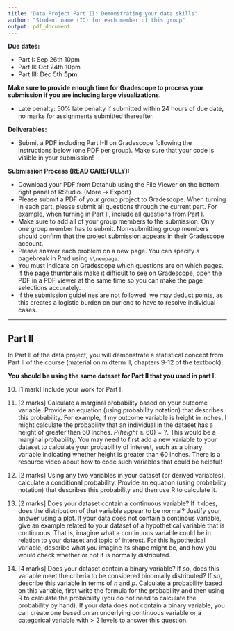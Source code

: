 ```yaml
---
title: "Data Project Part II: Demonstrating your data skills"
author: "Student name (ID) for each member of this group"
output: pdf_document
---
```


**Due dates:** 

- Part I:  Sep 26th 10pm
- Part II: Oct 24th 10pm
- Part III:  Dec 5th **5pm**

**Make sure to provide enough time for Gradescope to process your submission if you are including large visualizations.**

* Late penalty: 50% late penalty if submitted within 24 hours of due date, no 
marks for assignments submitted thereafter.

**Deliverables:**

* Submit a PDF including Part I-II on Gradescope following the instructions below (one PDF per group). Make sure that your code is visible in your submission!

**Submission Process (READ CAREFULLY):**

* Download your PDF from Datahub using the File Viewer on the bottom right panel of RStudio. (More -> Export) 
* Please submit a PDF of your group project to Gradescope. When turning in each part, please submit all questions through the current part. For example, when turning in Part II, include all questions from Part I.
* Make sure to add all of your group members to the submission. Only one group member has to submit. Non-submitting group members should confirm that the project submission appears in their Gradescope account.
* Please answer each problem on a new page. You can specify a pagebreak in Rmd using `\\newpage`.
* You must indicate on Gradescope which questions are on which pages. If the page thumbnails make it difficult to see on Gradescope, open the PDF in a PDF viewer at the same time so you can make the page selections accurately.
* If the submission guidelines are not followed, we may deduct points, as this creates a logistic burden on our end to have to resolve individual cases.

--------------------------------------------------------------------------------
\newpage

## Part II

In Part II of the data project, you will demonstrate a statistical concept from Part II of the course (material on midterm II, chapters 9-12 of the textbook).

**You should be using the same dataset for Part II that you used in part I.**

10. [1 mark] Include your work for Part I. 

11. [2 marks] Calculate a marginal probability based on your outcome variable. Provide an equation (using probability notation) that describes this probability. For example, if my outcome variable is height in inches, I might calculate the probability that an individual in the dataset has a height of greater than 60 inches. $P(height\geq60 ) = ?$. This would be a marginal probability. You may need to 
first add a new variable to your dataset to calculate your probability of 
interest, such as a binary variable indicating whether height is greater than
60 inches. There is a resource video about how to code such variables that could
be helpful!

12. [2 marks] Using any two variables in your dataset (or derived variables), 
calculate a conditional probability. Provide an equation (using probability notation) that describes this probability and then use R to calculate it.

13. [2 marks] Does your dataset contain a continuous variable? If it does, does the
distribution of that variable appear to be normal? Justify your answer using a 
plot. If your data does not contain a continous variable, give an example 
related to your dataset of a hypothetical variable that is continuous. That is, 
imagine what a continuous variable could be in relation to your dataset and 
topic of interest. For this hypothetical variable, describe what you imagine its
shape might be, and how you would check whether or not it is normally 
distributed. 

14. [4 marks] Does your dataset contain a binary variable? If so, does this variable
meet the criteria to be considered binomially distributed? If so, describe this 
variable in terms of $n$ and $p$. Calculate a probability based on this variable, first write the formula for the probability and then using R to calculate the 
probability (you do not need to calculate the probability by hand). If your data
does not contain a binary variable, you can create one based on an underlying continuous variable or a categorical variable with > 2 levels to answer this question.
